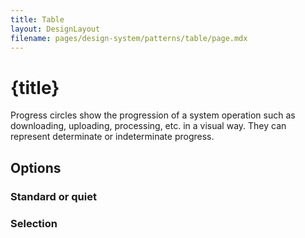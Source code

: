 ```yaml
---
title: Table
layout: DesignLayout
filename: pages/design-system/patterns/table/page.mdx
---
```



# {title}

Progress circles show the progression of a system operation such as downloading, uploading, processing, etc. in a visual way. They can represent determinate or indeterminate progress.

<MainView />


<div style={{ display: "flex", justifyContent: "flex-start", gap: 30, padding: "30px 0"}}>
    <UIComponentLink link="/pages/ui-component/animation/" />
</div>

## Options 


### Standard or quiet

<OptionsView />

### Selection

<SelectionView />


